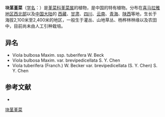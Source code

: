 {{Speciesbox
| name = 块茎堇菜
| status = 
| status_system = 
| image =
| genus = Viola
| species =  tuberifera
| authority = (Franch.) W. Becker
}}

'''块茎堇菜'''（[[学名|学名]]：{{lang|la|''Viola tuberifera''}}）是[[堇菜科|堇菜科]][[堇菜属|堇菜属]]的植物，是中国的特有植物。分布在[[喜马拉雅山脉|喜马拉雅地区西北部]]以及[[中国大陆|中国大陆]]的 [[西藏|西藏]]、[[甘肃|甘肃]]、[[四川|四川]]、[[云南|云南]]、[[青海|青海]]、[[陕西|陕西]]等地，生长于海拔2,100米至2,400米的地区，一般生于灌丛、山地草丛、杨桦林林缘以及农田中，目前尚未由人工引种栽培。

== 异名 ==
* Viola bulbosa Maxim. ssp. tuberifera W. Beck
* Viola bulbosa Maxim. var. brevipedicellata S. Y. Chen
* Viola tuberifera (Franch.) W. Becker var. brevipedicellata (S. Y. Chen) S. Y. Chen

== 参考文献 ==
<div class="references-small">
* {{cite web| url =http://www.bioinfo.cn/db05/KmzwSpecies.php?action=view&id=23861| title =块茎堇菜| work =《中国高等植物数据库全库》| publisher =中国科学院微生物研究所| author =昆明植物研究所| accessdate =2009-02-25| deadurl =yes| archiveurl =https://web.archive.org/web/20160305030042/http://www.bioinfo.cn/db05/KmzwSpecies.php?action=view&id=23861| archivedate =2016-03-05}}
</div>
{{Taxonbar|from=Q10928629}}

[[Category:堇菜属|块茎堇菜]]


{{植物小作品}}